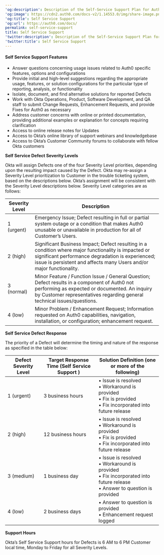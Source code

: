 ---
'og:description': Description of the Self-Service Support Plan for Auth0
'og:image': https://cdn2.auth0.com/docs-v2/1.14553.0/img/share-image.png
'og:title': Self Service Support
'og:url': https://auth0.com/docs/
permalink: self-service-support
title: Self Service Support
'twitter:description': Description of the Self-Service Support Plan for Auth0
'twitter:title': Self Service Support
---
#### Self Service Support Features

* Answer questions concerning usage issues related to Auth0 specific features, options and configurations
* Provide initial and high-level suggestions regarding the appropriate usage, features, or solution configurations for the particular type of reporting, analysis, or functionality
* Isolate, document, and find alternative solutions for reported Defects
* Work with Okta Operations, Product, Software Development, and QA staff to submit Change Requests, Enhancement Requests, and provide Fixes for Auth0 as necessary
* Address customer concerns with online or printed documentation, providing additional examples or explanation for concepts requiring clarification
* Access to online release notes for Updates
* Access to Okta’s online library of support webinars and knowledgebase
* Access to Okta’s Customer Community forums to collaborate with fellow Okta customers

**Self Service Defect Severity Levels**

Okta will assign Defects one of the four Severity Level priorities, depending upon the resulting impact caused by the Defect. Okta may re-assign a Severity Level prioritization to Customer in the trouble ticketing system, based on the descriptions below. Okta’s assignment will be consistent with the Severity Level descriptions below. Severity Level categories are as follows:

<table class="table"><thead>
<tr>
<th>Severity Level</th>
<th>Description</th>
</tr>
</thead>
<tbody>
<tr>
<td>1 (urgent)</td>
<td>Emergency Issue; Defect resulting in full or partial system outage or a condition that makes Auth0 unusable or unavailable in production for all of Customer’s Users.</td>
</tr>
<tr>
<td>2 (high)</td>
<td>Significant Business Impact; Defect resulting in a condition where major functionality is impacted or significant performance degradation is experienced; issue is persistent and affects many Users and/or major functionality.</td>
</tr>
<tr>
<td>3 (normal)</td>
<td>Minor Feature / Function Issue / General Question; Defect results in a component of Auth0 not performing as expected or documented. An inquiry by Customer representatives regarding general technical issues/questions.</td>
</tr>
<tr>
<td>4 (low)</td>
<td>Minor Problem / Enhancement Request; Information requested on Auth0 capabilities, navigation, installation, or configuration; enhancement request.</td>
</tr>
</tbody>
</table>

**Self Service Defect Response**

The priority of a Defect will determine the timing and nature of the response as specified in the table below:

<table class="table"><thead>
<tr>
<th>Defect Severity Level</th>
<th>Target Response Time (Self Service Support )</th>
<th>Solution Definition (one or more of the following)</th>
</tr>
</thead>
<tbody>
<tr>
<td>1 (urgent)</td>
<td>3 business hours</td>
<td>• Issue is resolved <br/> • Workaround is provided <br/>• Fix is provided <br/>• Fix incorporated into future release</td>
</tr>
<tr>
<td>2 (high)</td>
<td>12 business hours</td>
<td>• Issue is resolved <br/> • Workaround is provided <br/>• Fix is provided <br/>• Fix incorporated into future release</td>
</tr>
<tr>
<td>3 (medium)</td>
<td>1 business day</td>
<td>• Issue is resolved <br/> • Workaround is provided <br/>• Fix incorporated into future release<br/>• Answer to question is provided</td>
</tr>
<tr>
<td>4 (low)</td>
<td>2 business days</td>
<td>• Answer to question is provided <br/>• Enhancement request logged</td>
</tr>
</tbody>
</table>

**Support Hours**

Okta’s Self Service Support hours for Defects is 6 AM to 6 PM Customer local time, Monday to Friday for all Severity Levels.
